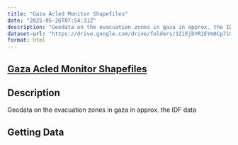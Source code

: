 ```yaml
---
title: "Gaza Acled Monitor Shapefiles"
date: "2025-05-26T07:54:31Z"
description: "Geodata on the evacuation zones in gaza in approx. the IDF data"
dataset-url: "https://drive.google.com/drive/folders/1ZiEjbYR2EYm0Cp7iO3fm_riwQBaKssap"
format: html
---
```


## [Gaza Acled Monitor Shapefiles](https://drive.google.com/drive/folders/1ZiEjbYR2EYm0Cp7iO3fm_riwQBaKssap)

## Description

Geodata on the evacuation zones in gaza in approx. the IDF data

## Getting Data

